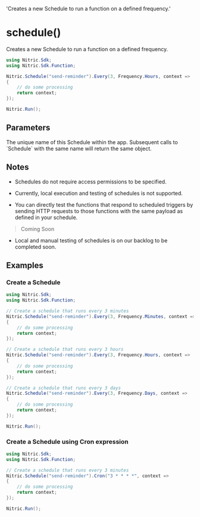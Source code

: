   'Creates a new Schedule to run a function on a defined frequency.'

# schedule()

Creates a new Schedule to run a function on a defined frequency.

```csharp
using Nitric.Sdk;
using Nitric.Sdk.Function;

Nitric.Schedule("send-reminder").Every(3, Frequency.Hours, context =>
{
    // do some processing
    return context;
});

Nitric.Run();
```

## Parameters

<Properties>
  <Property name="description" type="string" required>
    The unique name of this Schedule within the app. Subsequent calls to
    `Schedule` with the same name will return the same object.
  </Property>
</Properties>

## Notes

- Schedules do not require access permissions to be specified.

- Currently, local execution and testing of schedules is not supported.

- You can directly test the functions that respond to scheduled triggers by sending HTTP requests to those functions with the same payload as defined in your schedule.

> Coming Soon

- Local and manual testing of schedules is on our backlog to be completed soon.

## Examples

### Create a Schedule

```csharp
using Nitric.Sdk;
using Nitric.Sdk.Function;

// Create a schedule that runs every 3 minutes
Nitric.Schedule("send-reminder").Every(3, Frequency.Minutes, context =>
{
    // do some processing
    return context;
});

// Create a schedule that runs every 3 hours
Nitric.Schedule("send-reminder").Every(3, Frequency.Hours, context =>
{
    // do some processing
    return context;
});

// Create a schedule that runs every 3 days
Nitric.Schedule("send-reminder").Every(3, Frequency.Days, context =>
{
    // do some processing
    return context;
});

Nitric.Run();
```

### Create a Schedule using Cron expression

```csharp
using Nitric.Sdk;
using Nitric.Sdk.Function;

// Create a schedule that runs every 3 minutes
Nitric.Schedule("send-reminder").Cron("3 * * * *", context =>
{
    // do some processing
    return context;
});

Nitric.Run();
```
